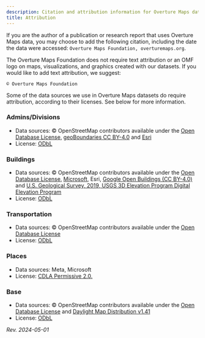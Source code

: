 ```yaml
---
description: Citation and attribution information for Overture Maps data sources, data products, and visualizations created with Overture Maps datasets
title: Attribution
---
```


If you are the author of a publication or research report that uses Overture Maps data, you may choose to add the following citation, including the date the data were accessed: `Overture Maps Foundation, overturemaps.org`. 

The Overture Maps Foundation does not require text attribution or an OMF logo on maps, visualizations, and graphics created with our datasets. If you would like to add text attribution, we suggest: 

`© Overture Maps Foundation` 

Some of the data sources we use in Overture Maps datasets do require attribution, according to their licenses. See below for more information.

### Admins/Divisions
- Data sources: © OpenStreetMap contributors available under the [Open Database License](https://www.openstreetmap.org/copyright), [geoBoundaries CC BY-4.0](https://www.geoboundaries.org/) and [Esri](https://www.esri.com/en-us/home) 
- License: [ODbL](https://opendatacommons.org/licenses/odbl/)

### Buildings
- Data sources: © OpenStreetMap contributors available under the [Open Database License](https://www.openstreetmap.org/copyright), [Microsoft](https://www.microsoft.com/en-us/), Esri, [Google Open Buildings (CC BY-4.0)](https://arxiv.org/abs/2107.12283) and [U.S. Geological Survey, 2019, USGS 3D Elevation Program Digital Elevation Program](https://www.usgs.gov/3d-elevation-program)
- License: [ODbL](https://opendatacommons.org/licenses/odbl/)

### Transportation
- Data sources: © OpenStreetMap contributors available under the [Open Database License](https://www.openstreetmap.org/copyright)
- License: [ODbL](https://opendatacommons.org/licenses/odbl/)

### Places
- Data sources: Meta, Microsoft
- License: [CDLA Permissive 2.0.](https://cdla.dev/permissive-2-0/)

### Base
- Data sources: © OpenStreetMap contributors available under the [Open Database License](https://www.openstreetmap.org/copyright) and [Daylight Map Distribution v1.41](https://daylightmap.org/) 
- License: [ODbL](https://opendatacommons.org/licenses/odbl/)





_Rev. 2024-05-01_